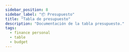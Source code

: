 ```yaml
---
sidebar_position: 8
sidebar_label: "📦 Presupuesto"
title: "Tabla de presupuesto"
description: "Documentación de la tabla presupuesto."
tags:
  - finance personal
  - table
  - budget
---
```



<Title nameTable="budgets" />

Lista de operaciones de tipo presupuesto.

## 📄 Columnas

<Field
  field="id"
  types="INT"
  isUnique
  isIncremental
  isPrimaryKey
  comments="Identificador único para la administración de presupuesto."
/>

<Field
  field="usr_id"
  types="INT"
  isDefaultNull
  isNull
  comments="Identificador del usuario quien hizo la operación."
/>

<Field
  field="cat_id"
  types="INT"
  isDefaultNull
  isNull
  comments="Identificador para la clasificación del presupuesto por categoría (Opcional)."
/>

<Field
  field="name"
  types="VARCHAR(65)"
  isUnique
  comments="Nombre del presupuesto."
/>

<Field
  field="amount"
  types="DOUBLE"
  defaultValue='0'
  isNull
  comments="Importe total del presupuesto."
/>

<Field
  field="period"
  types="CHAR(15)"
  isDefaultNull
  isNull
  comments="Identificar del tipo del presupuesto [Diario|Semanal|Quincenal|Mensual|Anual]."
/>

<Field
  field="observation"
  types="TEXT"
  isNull
  isDefaultNull
  comments="Observaciones del presupuesto, opcional."
/>

<Field
  field="file"
  types="VARCHAR(120)"
  isNull
  isDefaultNull
  comments="Captura del nombre del archivo, opcional."
/>

<Field
  field="status"
  types="CHAR(20)"
  defaultValue="Activo"
  comments="Estatus actual del presupuesto [Activo || Inactivo]."
/>

<Field
  field="created_at"
  types="TIMESTAMP"
  isNull
  defaultValue="NOW()"
  comments="Datos de auditoria, Fecha de alta del registro."
/>

<Field
  field="updated_at"
  types="TIMESTAMP"
  isNull
  defaultValue="NOW()"
  comments="Datos de auditoria, Fecha de actualización del registro."
/>

<Field
  field="deleted_at"
  types="TIMESTAMP"
  isNull
  isDefaultNull
  comments="Datos de auditoria, Fecha de baja del registro."
/>

## 📑 Indexes

<Index indexName="pkBudget" isPrimaryKey field="id" />

<Index indexName="ukBudget" isUnique field="name" />

## 🚏 Relaciones

<Relationship
  table="users"
  cardinality="➡1:N➡"
  foreign="budgets"
  constraint="fkBudgetUser"
  relationship="1:N"
  field_id="id"
/>

<Relationship
  table="budgets"
  cardinality="➡1:N➡"
  foreign="categories"
  constraint="fkBudgetCategory"
  relationship="1:N"
  field_id="id"
/>
